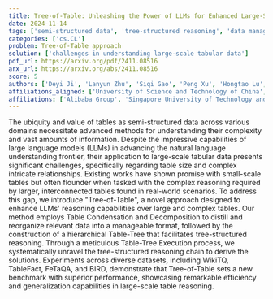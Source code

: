```yaml
---
title: Tree-of-Table: Unleashing the Power of LLMs for Enhanced Large-Scale Table Understanding
date: 2024-11-14
tags: ['semi-structured data', 'tree-structured reasoning', 'data management', 'complex reasoning', 'table understanding', 'table decomposition', 'benchmark performance', 'large language models', 'hierarchical table-tree', 'table condensation']
categories: ['cs.CL']
problem: Tree-of-Table approach
solution: ['challenges in understanding large-scale tabular data']
pdf_url: https://arxiv.org/pdf/2411.08516
arx_url: https://arxiv.org/abs/2411.08516
score: 5
authors: ['Deyi Ji', 'Lanyun Zhu', 'Siqi Gao', 'Peng Xu', 'Hongtao Lu', 'Jieping Ye', 'Feng Zhao']
affiliations_aligned: ['University of Science and Technology of China', 'Singapore University of Technology and Design', 'Alibaba Group', 'Alibaba Group', 'Shanghai Jiao Tong University', 'Alibaba Group', 'University of Science and Technology of China']
affiliations: ['Alibaba Group', 'Singapore University of Technology and Design', 'Shanghai Jiao Tong University', 'University of Science and Technology of China']
---
```



The ubiquity and value of tables as semi-structured data across various domains necessitate advanced methods for understanding their complexity and vast amounts of information. Despite the impressive capabilities of large language models (LLMs) in advancing the natural language understanding frontier, their application to large-scale tabular data presents significant challenges, specifically regarding table size and complex intricate relationships. Existing works have shown promise with small-scale tables but often flounder when tasked with the complex reasoning required by larger, interconnected tables found in real-world scenarios. To address this gap, we introduce "Tree-of-Table", a novel approach designed to enhance LLMs' reasoning capabilities over large and complex tables. Our method employs Table Condensation and Decomposition to distill and reorganize relevant data into a manageable format, followed by the construction of a hierarchical Table-Tree that facilitates tree-structured reasoning. Through a meticulous Table-Tree Execution process, we systematically unravel the tree-structured reasoning chain to derive the solutions. Experiments across diverse datasets, including WikiTQ, TableFact, FeTaQA, and BIRD, demonstrate that Tree-of-Table sets a new benchmark with superior performance, showcasing remarkable efficiency and generalization capabilities in large-scale table reasoning.